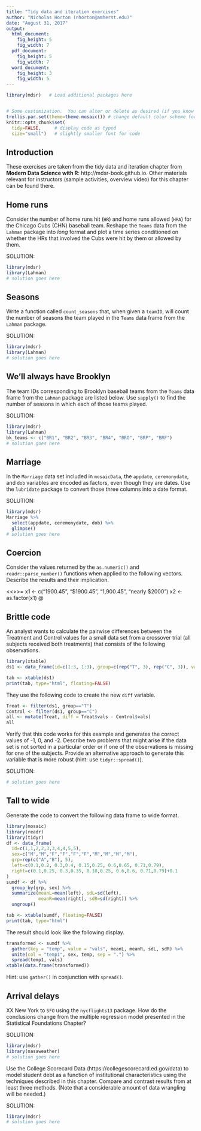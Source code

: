 ```yaml
---
title: "Tidy data and iteration exercises"
author: "Nicholas Horton (nhorton@amherst.edu)"
date: "August 31, 2017"
output:
  html_document:
    fig_height: 5
    fig_width: 7
  pdf_document:
    fig_height: 5
    fig_width: 7
  word_document:
    fig_height: 3
    fig_width: 5
---
```


```r
library(mdsr)   # Load additional packages here 


# Some customization.  You can alter or delete as desired (if you know what you are doing).
trellis.par.set(theme=theme.mosaic()) # change default color scheme for lattice
knitr::opts_chunk$set(
  tidy=FALSE,     # display code as typed
  size="small")   # slightly smaller font for code
```

## Introduction
These exercises are taken from the tidy data and iteration chapter from **Modern Data Science with R**: http://mdsr-book.github.io.  Other materials relevant for instructors (sample activities, overview video) for this chapter can be found there.


## Home runs
Consider the number of home runs hit (`HR`) and home runs allowed (`HRA`) for the Chicago Cubs (CHN) baseball team. Reshape the `Teams` data from the `Lahman` package into *long* format and plot a time series conditioned on whether the HRs that involved the Cubs were hit by them or allowed by them.

SOLUTION:

```r
library(mdsr)
library(Lahman)
# solution goes here
```


## Seasons
Write a function called `count_seasons` that, when given a `teamID`, will count the number of seasons the team played in the `Teams` data frame from the `Lahman` package.

SOLUTION:

```r
library(mdsr)   
library(Lahman)
# solution goes here
```

## We'll always have Brooklyn
The team IDs corresponding to Brooklyn baseball teams from the `Teams` data frame from the `Lahman` package are listed below. Use `sapply()` to find the number of seasons in which each of those teams played.

SOLUTION:

```r
library(mdsr)   
library(Lahman)
bk_teams <- c("BR1", "BR2", "BR3", "BR4", "BRO", "BRP", "BRF")
# solution goes here
```

## Marriage
In the `Marriage` data set included in `mosaicData`, the `appdate`, `ceremonydate`, and `dob` variables are encoded as factors, even though they are dates. Use the `lubridate` package to convert those three columns into a date format.

SOLUTION:

```r
library(mdsr)   
Marriage %>%
  select(appdate, ceremonydate, dob) %>%
  glimpse()
# solution goes here
```

## Coercion
Consider the values returned by the `as.numeric()` and `readr::parse_number()` functions when applied to the following vectors.  Describe the results and their implication.

<<>>=
x1 <- c("1900.45", "$1900.45", "1,900.45", "nearly $2000")
x2 <- as.factor(x1)
@


## Brittle code
An analyst wants to calculate the pairwise differences between the Treatment and Control values for a small data set from a crossover trial (all subjects received both treatments) that
consists of the following observations.
```r
library(xtable)
ds1 <- data_frame(id=c(1:3, 1:3), group=c(rep("T", 3), rep("C", 3)), vals=c(4,6,8,5,6,10))
```
```r
tab <- xtable(ds1)
print(tab, type="html", floating=FALSE)
```

They use the following code to create the new `diff` variable.

```r
Treat <- filter(ds1, group=="T")
Control <- filter(ds1, group=="C")
all <- mutate(Treat, diff = Treat$vals - Control$vals)
all
```

Verify that this code works for this example and generates the correct values of -1, 0, and -2.  Describe two problems that might arise if the data set is not sorted in a particular
order or if one of the observations is missing for one of the subjects.  Provide an alternative approach to generate this
variable that is more robust (hint: use `tidyr::spread()`).

SOLUTION:

```r
# solution goes here
```

## Tall to wide
Generate the code to convert the following data frame to wide format.
```r
library(mosaic)
library(readr)
library(tidyr)
df <- data_frame(
  id=c(1,1,2,2,3,3,4,4,5,5),
  sex=c("M","M","F","F","F","F","M","M","M","M"),
  grp=rep(c("A","B"), 5),
  left=c(0.1,0.2, 0.3,0.4, 0.15,0.25, 0.6,0.65, 0.71,0.79),
  right=c(0.1,0.25, 0.3,0.35, 0.18,0.25, 0.6,0.6, 0.71,0.79)+0.1
)
sumdf <- df %>%
  group_by(grp, sex) %>%
  summarize(meanL=mean(left), sdL=sd(left),
            meanR=mean(right), sdR=sd(right)) %>%
  ungroup()
```

```r
tab <- xtable(sumdf, floating=FALSE)
print(tab, type="html")
```

The result should look like the following display.
```r
transformed <- sumdf %>%
  gather(key = "temp", value = "vals", meanL, meanR, sdL, sdR) %>%
  unite(col = "temp1", sex, temp, sep = ".") %>%
  spread(temp1, vals)
xtable(data.frame(transformed))
```

Hint: use `gather()` in conjunction with `spread()`.

## Arrival delays
XX
New York to `SFO` using the `nycflights13` package.  How do the conclusions change from
the multiple regression model presented in the Statistical Foundations Chapter?

SOLUTION:

```r
library(mdsr)   
library(nasaweather)
# solution goes here
```

Use the College Scorecard Data (https://collegescorecard.ed.gov/data) to model student debt as a function of institutional characteristics using the techniques described in this chapter.  Compare and contrast results from at least three methods.  (Note that a considerable amount of data wrangling will be needed.)

SOLUTION:

```r
library(mdsr)   
# solution goes here
```
